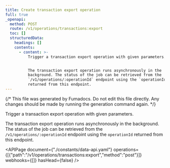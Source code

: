 ```yaml
---
title: Create transaction export operation
full: true
_openapi:
  method: POST
  route: /v1/operations/transactions:export
  toc: []
  structuredData:
    headings: []
    contents:
      - content: >-
          Trigger a transaction export operation with given parameters.


          The transaction export operation runs asynchronously in the
          background. The status of the job can be retrieved from the
          `/v1/operations/:operationId` endpoint using the `operationId`
          returned from this endpoint.
---
```


{/* This file was generated by Fumadocs. Do not edit this file directly. Any changes should be made by running the generation command again. */}

Trigger a transaction export operation with given parameters.

The transaction export operation runs asynchronously in the background. The status of the job can be retrieved from the `/v1/operations/:operationId` endpoint using the `operationId` returned from this endpoint.

<APIPage document={"./constants/data-api.yaml"} operations={[{"path":"/v1/operations/transactions:export","method":"post"}]} webhooks={[]} hasHead={false} />